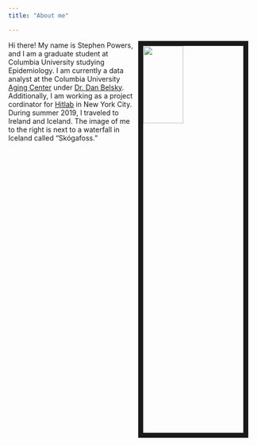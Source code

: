 ```yaml
---
title: "About me"

---
```


<img src = "./Images/IMG_1204.JPG" style = "width:40%; height:20%; border:10px solid; margin-right: 20px" align="right">

Hi there! My name is Stephen Powers, and I am a graduate student at Columbia University studying Epidemiology. I am currently a data analyst at the Columbia University [Aging Center](https://aging.columbia.edu) under [Dr. Dan Belsky](https://aging.columbia.edu/about/people/Belsky). Additionally, I am working as a project cordinator for [Hitlab](https://www.hitlab.org/) in New York City. During summer 2019, I traveled to Ireland and Iceland. The image of me to the right is next to a waterfall in Iceland called "Skógafoss." 





